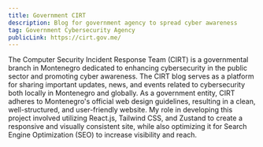 ```yaml
---
title: Government CIRT
description: Blog for government agency to spread cyber awareness
tag: Government Cybersecurity Agency
publicLink: https://cirt.gov.me/
---
```


The Computer Security Incident Response Team (CIRT) is a governmental branch in Montenegro dedicated to enhancing cybersecurity in the public sector and promoting cyber awareness. The CIRT blog serves as a platform for sharing important updates, news, and events related to cybersecurity both locally in Montenegro and globally.
As a government entity, CIRT adheres to Montenegro's official web design guidelines, resulting in a clean, well-structured, and user-friendly website. My role in developing this project involved utilizing React.js, Tailwind CSS, and Zustand to create a responsive and visually consistent site, while also optimizing it for Search Engine Optimization (SEO) to increase visibility and reach.
